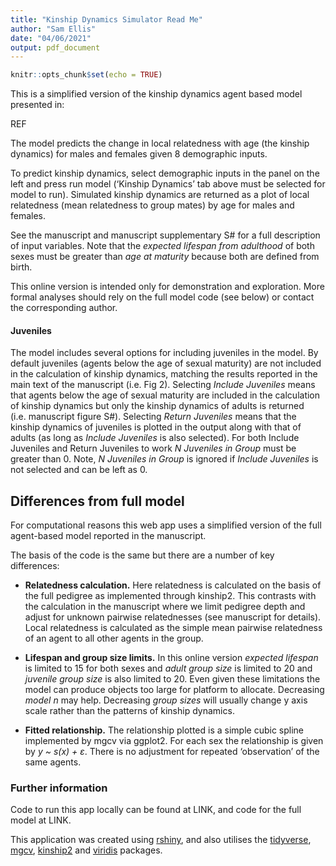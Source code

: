 ```yaml
---
title: "Kinship Dynamics Simulator Read Me"
author: "Sam Ellis"
date: "04/06/2021"
output: pdf_document
---
```


```r
knitr::opts_chunk$set(echo = TRUE)
```


This is a simplified version of the kinship dynamics agent based model presented in:

REF

The model predicts the change in local relatedness with age (the kinship dynamics) for males and females given 8 demographic inputs.

To predict kinship dynamics, select demographic inputs in the panel on the left and press run model ('Kinship Dynamics' tab above must be selected for model to run). Simulated kinship dynamics are returned as a plot of local relatedness (mean relatedness to group mates) by age for males and females.

See the manuscript and manuscript supplementary S# for a full description of input variables. Note that the *expected lifespan from adulthood* of both sexes must be greater than *age at maturity* because both are defined from birth.  

This online version is intended only for demonstration and exploration. More formal analyses should rely on the full model code (see below) or contact the corresponding author.

#### Juveniles
The model includes several options for including juveniles in the model. By default juveniles (agents below the age of sexual maturity) are not included in the calculation of kinship dynamics, matching the results reported in the main text of the manuscript (i.e. Fig 2). Selecting *Include Juveniles* means that agents below the age of sexual maturity are included in the calculation of kinship dynamics but only the kinship dynamics of adults is returned (i.e. manuscript figure S#). Selecting *Return Juveniles* means that the kinship dynamics of juveniles is plotted in the output along with that of adults (as long as *Include Juveniles* is also selected). For both Include Juveniles and Return Juveniles to work *N Juveniles in Group* must be greater than 0. Note, *N Juveniles in Group* is ignored if *Include Juveniles* is not selected and can be left as 0. 


## Differences from full model

For computational reasons this web app uses a simplified version of the full agent-based model reported in the manuscript.

The basis of the code is the same but there are a number of key differences:

* **Relatedness calculation.** Here relatedness is calculated on the basis of the full pedigree as implemented through kinship2. This contrasts with the calculation in the manuscript where we limit pedigree depth and adjust for unknown pairwise relatednesses (see manuscript for details). Local relatedness is calculated as the simple mean pairwise relatedness of an agent to all other agents in the group.

* **Lifespan and group size limits.** In this online version  *expected lifespan* is limited to 15 for both sexes and *adult group size* is limited to 20 and *juvenile group size* is also limited to 20. Even given these limitations the model can produce objects too large for platform to allocate. Decreasing *model n* may help. Decreasing *group sizes* will usually change y axis scale rather than the patterns of kinship dynamics.

* **Fitted relationship.** The relationship plotted is a simple cubic spline implemented by mgcv via ggplot2. For each sex the relationship is given by *y ~ s(x) + $\varepsilon$*. There is no adjustment for repeated 'observation' of the same agents. 

### Further information

Code to run this app locally can be found at LINK, and code for the full model at LINK.

This application was created using [rshiny](https://shiny.rstudio.com/), and also utilises the [tidyverse](https://www.tidyverse.org/), [mgcv](https://cran.r-project.org/web/packages/mgcv/index.html), [kinship2](https://cran.r-project.org/web/packages/kinship2/index.html) and [viridis](https://cran.r-project.org/web/packages/viridis/vignettes/intro-to-viridis.html) packages.

